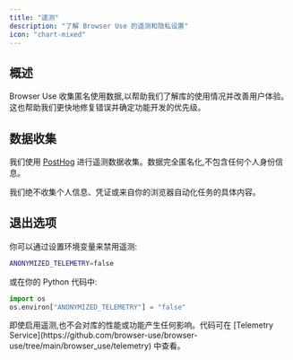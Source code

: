 ```yaml
---
title: "遥测"
description: "了解 Browser Use 的遥测和隐私设置"
icon: "chart-mixed"
---
```


## 概述

Browser Use 收集匿名使用数据,以帮助我们了解库的使用情况并改善用户体验。这也帮助我们更快地修复错误并确定功能开发的优先级。

## 数据收集

我们使用 [PostHog](https://posthog.com) 进行遥测数据收集。数据完全匿名化,不包含任何个人身份信息。

<Note>
  我们绝不收集个人信息、凭证或来自你的浏览器自动化任务的具体内容。
</Note>

## 退出选项

你可以通过设置环境变量来禁用遥测:

```bash .env
ANONYMIZED_TELEMETRY=false
```

或在你的 Python 代码中:

```python
import os
os.environ["ANONYMIZED_TELEMETRY"] = "false"
```

<Note>
  即使启用遥测,也不会对库的性能或功能产生任何影响。代码可在 [Telemetry
  Service](https://github.com/browser-use/browser-use/tree/main/browser_use/telemetry) 中查看。
</Note>
